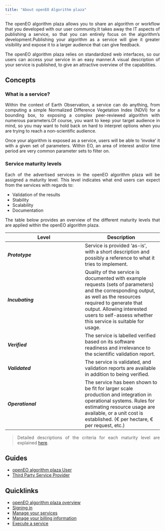 ```yaml
---
title: "About openEO Algorithm plaza"
---
```


<div style="text-align: justify">

The openEO algorithm plaza allows you to share an algorithm or workflow that you developed with our user community.It takes away the IT aspects of publishing a service, so that you can entirely focus on the algorithm's development.Publishing your algorithm as a service will give it greater visibility and expose it to a larger audience that can give feedback.

The openEO algorithm plaza relies on standardized web interfaces, so our users can access your service in an easy manner.A visual description of your service is published, to give an attractive overview of the capabilities.

## Concepts

### What is a service?

Within the context of Earth Observation, a service can do anything, from computing a simple Normalized Difference Vegetation Index (NDVI) for a bounding box, to exposing a complex peer-reviewed algorithm with numerous parameters.Of course, you want to keep your target audience in mind, so you may want to hold back on hard to interpret options when you are trying to reach a non-scientific audience.

Once your algorithm is exposed as a service, users will be able to 'invoke' it with a given set of parameters. 
Within EO, an area of interest and/or time period are very common parameter sets to filter on.

### Service maturity levels

Each of the advertised services in the openEO algorithm plaza will be assigned a maturity level. This level indicates what end users can expect from the services with regards to:

* Validation of the results
* Stability
* Scalability
* Documentation

The table below provides an overview of the different maturity levels that are applied within the openEO algorithm plaza.

| Level | Description |
| --- | --- |
| _**Prototype**_ | Service is provided ‘as-is’, with a short description and possibly a reference to what it tries to implement. |
| _**Incubating**_ | Quality of the service is documented with example requests (sets of parameters) and the corresponding output, as well as the resources required to generate that output. Allowing interested users to self-assess whether this service is suitable for usage. |
| _**Verified**_ | The service is labelled verified based on its software readiness and irrelevance to the scientific validation report. |
| _**Validated**_ | The service is validated, and validation reports are available in addition to being verified.
| _**Operational**_ | The service has been shown to be fit for larger scale production and integration in operational systems. Rules for estimating resource usage are available, or a unit cost is established. (€ per hectare, € per request, etc.) |

> Detailed descriptions of the criteria for each maturity level are explained [here](ServiceMaturity.qmd).

## Guides

* [openEO algorithm plaza User](UserGuide.qmd)
* [Third Party Service Provider](ServiceProviderGuide.qmd)

## Quicklinks

* [openEO algorithm plaza overview](Overview.qmd)
* [Signing in](SignIn.qmd)
* [Manage your services](ManageService.qmd)
* [Manage your billing information](ManageBilling.qmd)
* [Execute a service](ExecuteService.qmd)



</div>  
